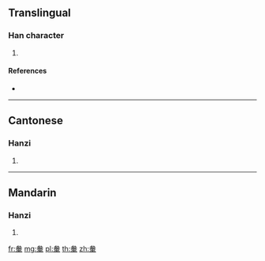 {{character info/new}}
==Translingual==

===Han character===
{{Han char|rn=159|rad=車|as=05|sn=12|four=23506|canj=IKJWJ|ids=⿳厶大車}}

# {{defn|Han|sort=車05}}

====References====
* {{Han ref|kx=1241.230|dkj=38246|dj=1717.230|hdz=53526.030|uh=8EEC|ud=36588|bh=DC4A|bd=56394}}

----

==Cantonese==

===Hanzi===
{{yue-hanzi|jyut=[[faan4]], [[faan6]]|y=faan4, faan6}}

# {{defn|lang=yue|sort=車05}}

----

==Mandarin==

===Hanzi===
{{cmn-hanzi|pin=[[fàn]] ([[fan4]])|wg=fan<sup>4</sup>}}

# {{defn|lang=cmn|sort=車05}}

[[fr:軬]]
[[mg:軬]]
[[pl:軬]]
[[th:軬]]
[[zh:軬]]